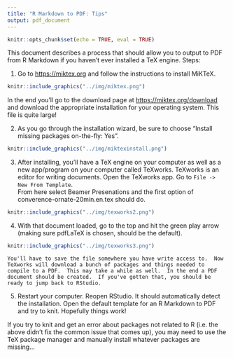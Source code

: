 ```yaml
---
title: "R Markdown to PDF: Tips"
output: pdf_document
---
```


```r
knitr::opts_chunk$set(echo = TRUE, eval = TRUE)
```

This document describes a process that should allow you to output to PDF from R Markdown if you haven't ever installed a TeX engine.  Steps:

1. Go to <https://miktex.org> and follow the instructions to install MiKTeX.  
```r
knitr::include_graphics("../img/miktex.png")
```

In the end you'll go to the download page at <https://miktex.org/download> and download the appropriate installation for your operating system.  This file is quite large!   

2.  As you go through the installation wizard, be sure to choose "Install missing packages on-the-fly: Yes".  
```r
knitr::include_graphics("../img/miktexinstall.png")
```

3.  After installing, you'll have a TeX engine on your computer as well as a new app/program on your computer called TeXworks.  TeXworks is an editor for writing documents.  Open the TeXworks app.  Go to `File -> New From Template`.  
From here select Beamer Presenations and the first option of converence-ornate-20min.en.tex should do.  

```r
knitr::include_graphics("../img/texworks2.png")
```

4.  With that document loaded, go to the top and hit the green play arrow (making sure pdfLaTeX is chosen, should be the default).
```r
knitr::include_graphics("../img/texworks3.png")
```
    You'll have to save the file somewhere you have write access to.  Now TeXworks will download a bunch of packages and things needed to compile to a PDF.  This may take a while as well.  In the end a PDF document should be created.  If you've gotten that, you should be ready to jump back to RStudio.

5.  Restart your computer.  Reopen RStudio.  It should automatically detect the installation.  Open the default template for an R Markdown to PDF and try to knit.  Hopefully things work!

If you try to knit and get an error about packages not related to R (i.e. the above didn't fix the common issue that comes up), you may need to use the TeX package manager and manually install whatever packages are missing...
